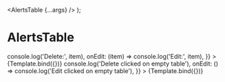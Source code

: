 <!-- AlertsTable.stories.mdx -->

<Meta title="AlertsTable" component={AlertsTable} />

  <AlertsTable {...args} />
);

# AlertsTable

<Canvas>
  <Story
    name="with data"
    args={{
      data: [
        { name: 'Notification 1', filter: 'Filter 1', condition: 'Condition 1', dest: 'Recipient 1' },
        { name: 'Notification 2', filter: 'Filter 2', condition: 'Condition 2', dest: 'Recipient 2' },
        // Add more data items as needed
      ],
      onDelete: (item) => console.log('Delete:', item),
      onEdit: (item) => console.log('Edit:', item),
    }}
  >
    {Template.bind({})}
  </Story>
  <Story
    name="without data"
    args={{
      data: [],
      onDelete: () => console.log('Delete clicked on empty table'),
      onEdit: () => console.log('Edit clicked on empty table'),
    }}
  >
    {Template.bind({})}
  </Story>
</Canvas>
